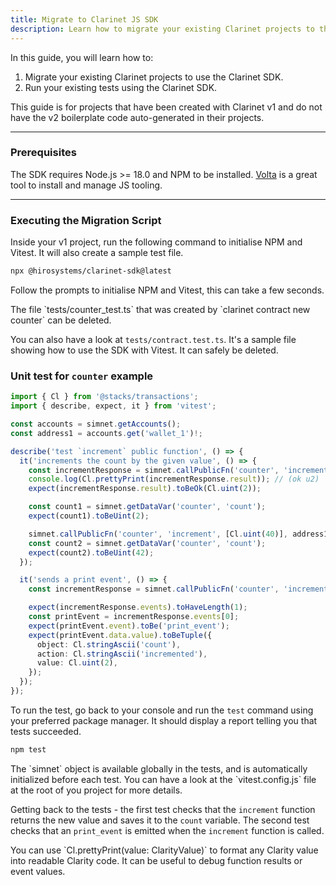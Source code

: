 ```yaml
---
title: Migrate to Clarinet JS SDK
description: Learn how to migrate your existing Clarinet projects to the Clarinet SDK.
---
```





In this guide, you will learn how to:

1. Migrate your existing Clarinet projects to use the Clarinet SDK.
2. Run your existing tests using the Clarinet SDK.

<Callout>
This guide is for projects that have been created with Clarinet v1 and do not have the v2 boilerplate code auto-generated in their projects.
</Callout>

---

### Prerequisites

The SDK requires Node.js >= 18.0 and NPM to be installed. [Volta](https://volta.sh/) is a great tool to install and manage JS tooling.

---

### Executing the Migration Script

Inside your v1 project, run the following command to initialise NPM and Vitest. It will also create a sample test file.

```bash title="Terminal"
npx @hirosystems/clarinet-sdk@latest
```

Follow the prompts to initialise NPM and Vitest, this can take a few seconds.

<Callout>
The file `tests/counter_test.ts` that was created by `clarinet contract new counter` can be deleted.

You can also have a look at `tests/contract.test.ts`. It's a sample file showing how to use the SDK with Vitest.
It can safely be deleted.
</Callout>

### Unit test for <code className='text-lg'>counter</code> example

```ts title="tests/counter.test.ts"
import { Cl } from '@stacks/transactions';
import { describe, expect, it } from 'vitest';

const accounts = simnet.getAccounts();
const address1 = accounts.get('wallet_1')!;

describe('test `increment` public function', () => {
  it('increments the count by the given value', () => {
    const incrementResponse = simnet.callPublicFn('counter', 'increment', [Cl.uint(1)], address1);
    console.log(Cl.prettyPrint(incrementResponse.result)); // (ok u2)
    expect(incrementResponse.result).toBeOk(Cl.uint(2));

    const count1 = simnet.getDataVar('counter', 'count');
    expect(count1).toBeUint(2);

    simnet.callPublicFn('counter', 'increment', [Cl.uint(40)], address1);
    const count2 = simnet.getDataVar('counter', 'count');
    expect(count2).toBeUint(42);
  });

  it('sends a print event', () => {
    const incrementResponse = simnet.callPublicFn('counter', 'increment', [Cl.uint(1)], address1);

    expect(incrementResponse.events).toHaveLength(1);
    const printEvent = incrementResponse.events[0];
    expect(printEvent.event).toBe('print_event');
    expect(printEvent.data.value).toBeTuple({
      object: Cl.stringAscii('count'),
      action: Cl.stringAscii('incremented'),
      value: Cl.uint(2),
    });
  });
});
```

To run the test, go back to your console and run the `test` command using your preferred package manager. It should display a report telling you that tests succeeded.

```bash title="Terminal"
npm test
```

<Callout>
The `simnet` object is available globally in the tests, and is automatically initialized before each test. You can have a look at the `vitest.config.js` file at the root of you project for more details.
</Callout>

Getting back to the tests - the first test checks that the `increment` function returns the new value and saves it to the `count` variable.
The second test checks that an `print_event` is emitted when the `increment` function is called.

<Callout>
You can use `Cl.prettyPrint(value: ClarityValue)` to format any Clarity value into readable Clarity code. It can be useful to debug function results or event values.
</Callout>